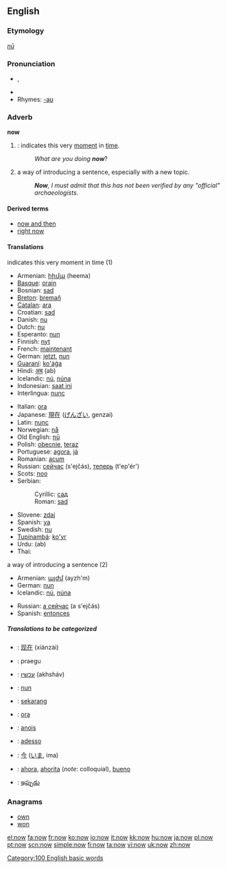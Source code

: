 ==English==

{{rank|only|like|little|77|now|then|A|should}}

===Etymology===
{{ang}} ''[[nū]]''

===Pronunciation===
* {{IPA|/nɑʊ/}}, {{SAMPA|/naU/}}
* {{audio|en-us-now.ogg|Audio (US)}}
* Rhymes: [[Rhymes:English:-aʊ|-aʊ]]

===Adverb===
'''now'''

#{{time}}: indicates this very [[moment]] in [[time]].
#:''What are you doing '''now'''''?
# a way of introducing a sentence, especially with a new topic.
#:'''''Now''', I must admit that this has not been verified by any "official" archaeologists''.

====Derived terms====
*[[now and then]]
*[[right now]]

====Translations====
;indicates this very moment in time (1)
{{top}}
*Armenian: [[հիմա]] (heema)
*[[Basque]]: [[orain]]
*Bosnian: [[sad#Bosnian|sad]]
*[[Breton]]: [[bremañ]]
*[[Catalan]]: [[ara]]
*Croatian: [[sad#Croatian|sad]]
*Danish: [[nu]]
*Dutch: [[nu]]
*Esperanto: [[nun]]
*Finnish: [[nyt]]
*French: [[maintenant]]
*German: [[jetzt]], [[nun]]
*[[Guaraní]]: [[ko'ág̃a]]
*Hindi: [[अब]] (ab)
*Icelandic: [[nú]], [[núna]]
*Indonesian: [[saat ini]]
*Interlingua: [[nunc]]
{{mid}}
*Italian: [[ora]]
*Japanese: [[現在]] ([[げんざい]], genzai)
*Latin: [[nunc]]
*Norwegian: [[nå]]
*Old English: [[nu|nū]]
*Polish: [[obecnie]], [[teraz]]
*Portuguese: [[agora]], [[já]]
*Romanian: [[acum]]
*Russian: [[сейчас]] (s'ejčás), [[теперь]] (t'ep'ér')
*Scots: [[noo#Scots|noo]]
*Serbian:
*:Cyrillic: [[сад#Serbian|сад]]
*:Roman: [[sad#Serbian|sad]]
*Slovene: [[zdaj]]
*Spanish: [[ya]]
*Swedish: [[nu]]
*[[Tupinambá]]: [[ko'yr]]
*Urdu: {{URchar|[[اب]]}} (ab)
*Thai: {{THchar|[[เดี๋ยวนี้]]}}
{{bottom}}

;a way of introducing a sentence (2)
{{top}}
*Armenian: [[այժմ]] (ayzh'm)
*German: [[nun]]
*Icelandic: [[nú]], [[núna]]
{{mid}}
*Russian: [[а сейчас]] (a s'ejčás)
*Spanish: [[entonces]]
{{bottom}}

=====Translations to be categorized=====
{{checktrans}}
{{top}}
*{{ttbc|Chinese}}: [[现在]] (xiànzài)
*{{ttbc|Estonian}}: praegu
*{{ttbc|Hebrew}}: [[עכשיו]] (akhsháv)
*{{ttbc|Ido}}: [[nun]]
*{{ttbc|Indonesian}}: [[sekarang]]
*{{ttbc|Interlingua}}: [[ora]]
{{mid}}
*{{ttbc|Irish}}: [[anois]]
*{{ttbc|Italian}}: [[adesso]]
*{{ttbc|Japanese}}: [[今]] ([[いま]], ima)
*{{ttbc|Spanish}}: [[ahora]], [[ahorita]] (''note'': colloquial), [[bueno]]
*{{ttbc|Telugu}}: [[ఇప్పుడు]]
{{bottom}}

===Anagrams===
*[[own]]
*[[won]]

[[Category:100 English basic words]]

[[el:now]]
[[fa:now]]
[[fr:now]]
[[ko:now]]
[[io:now]]
[[it:now]]
[[kk:now]]
[[hu:now]]
[[ja:now]]
[[pl:now]]
[[pt:now]]
[[scn:now]]
[[simple:now]]
[[fi:now]]
[[ta:now]]
[[vi:now]]
[[uk:now]]
[[zh:now]]